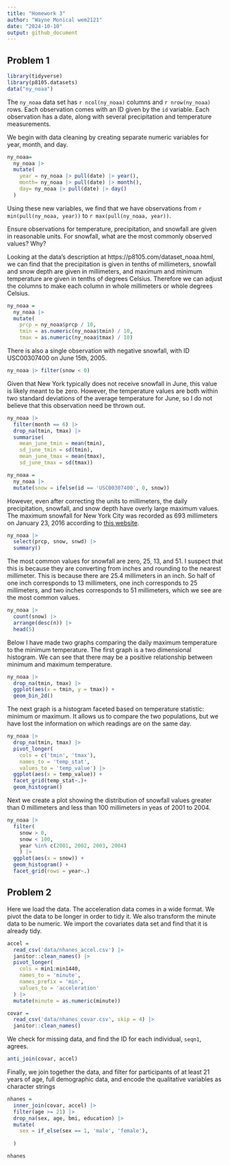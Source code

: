 ```yaml
---
title: "Homework 3"
author: "Wayne Monical wem2121"
date: "2024-10-10"
output: github_document
---
```


## Problem 1

```r
library(tidyverse)
library(p8105.datasets)
data("ny_noaa")
```


The `ny_noaa` data set has `r ncol(ny_noaa)` columns and `r nrow(ny_noaa)` rows. Each observation comes with an ID given by the `id` variable. Each observation has a date, along with several precipitation and temperature measurements. 



We begin with data cleaning by creating separate numeric variables for year, month, and day. 

```r
ny_noaa=
  ny_noaa |> 
  mutate(
    year = ny_noaa |> pull(date) |> year(),
    month= ny_noaa |> pull(date) |> month(),
    day= ny_noaa |> pull(date) |> day()
  )
```

Using these new variables, we find that we have observations from `r min(pull(ny_noaa, year))` to `r max(pull(ny_noaa, year))`.



Ensure observations for temperature, precipitation, and snowfall are given in reasonable units. For snowfall, what are the most commonly observed values? Why?


Looking at the data's description at https://p8105.com/dataset_noaa.html, we can find that the precipitation is given in tenths of millimeters, snowfall and snow depth are given in millimeters, and maximum and minimum temperature are given in tenths of degrees Celsius. Therefore we can adjust the columns to make each column in whole millimeters or whole degrees Celsius. 
```r
ny_noaa = 
  ny_noaa |> 
  mutate(
    prcp = ny_noaa$prcp / 10,
    tmin = as.numeric(ny_noaa$tmin) / 10,
    tmax = as.numeric(ny_noaa$tmax) / 10)
```

There is also a single observation with negative snowfall, with ID USC00307400 on June 15th, 2005. 
```r
ny_noaa |> filter(snow < 0)
```

Given that New York typically does not receive snowfall in June, this value is likely meant to be zero. However, the temperature values are both within two standard deviations of the average temperature for June, so I do not believe that this observation need be thrown out. 

```r
ny_noaa |> 
  filter(month == 6) |> 
  drop_na(tmin, tmax) |> 
  summarise(
    mean_june_tmin = mean(tmin),
    sd_june_tmin = sd(tmin),
    mean_june_tmax = mean(tmax),
    sd_june_tmax = sd(tmax))
```
```r
ny_noaa =
  ny_noaa |> 
  mutate(snow = ifelse(id == 'USC00307400', 0, snow))
```


However, even after correcting the units to millimeters, the daily precipitation, snowfall, and snow depth have overly large maximum values. The maximum snowfall for New York City was recorded as 693 millimeters on January 23, 2016 according to [this website](https://www.currentresults.com/Yearly-Weather/USA/NY/New-York-City/extreme-annual-new-york-city-snowfall.php).
```r
ny_noaa |> 
  select(prcp, snow, snwd) |> 
  summary()
```


The most common values for snowfall are zero, 25, 13, and 51. I suspect that this is because they are converting from inches and rounding to the nearest millimeter. This is because there are 25.4 millimeters in an inch. So half of one inch corresponds to 13 millimeters, one inch corresponds to 25 millimeters, and two inches corresponds to 51 millimeters, which we see are the most common values. 

```r
ny_noaa |> 
  count(snow) |> 
  arrange(desc(n)) |> 
  head(5)
```
Below I have made two graphs comparing the daily maximum temperature to the minimum temperature. The first graph is a two dimensional histogram. We can see that there may be a positive relationship between minimum and maximum temperature. 

```r
ny_noaa |> 
  drop_na(tmin, tmax) |> 
  ggplot(aes(x = tmin, y = tmax)) +
  geom_bin_2d()
```

The next graph is a histogram faceted based on temperature statistic: minimum or maximum. It allows us to compare the two populations, but we have lost the information on which readings are on the same day. 
```r
ny_noaa |> 
  drop_na(tmin, tmax) |> 
  pivot_longer(
    cols = c('tmin', 'tmax'),
    names_to = 'temp_stat',
    values_to = 'temp_value') |> 
  ggplot(aes(x = temp_value)) +
  facet_grid(temp_stat~.)+
  geom_histogram()
```


Next we create a plot showing the distribution of snowfall values greater than 0 millimeters and less than 100 millimeters in yeas of 2001 to 2004. 

```r
ny_noaa |> 
  filter(
    snow > 0,
    snow < 100,
    year %in% c(2001, 2002, 2003, 2004)
    ) |> 
  ggplot(aes(x = snow)) + 
  geom_histogram() + 
  facet_grid(rows = year~.)
```


## Problem 2

Here we load the data. The acceleration data comes in a wide format. We pivot the data to be longer in order to tidy it. We also transform the minute data to be numeric. We import the covariates data set and find that it is already tidy. 
```r
accel = 
  read_csv('data/nhanes_accel.csv') |> 
  janitor::clean_names() |> 
  pivot_longer(
    cols = min1:min1440,
    names_to = 'minute',
    names_prefix = 'min',
    values_to = 'acceleration'
  ) |> 
  mutate(minute = as.numeric(minute))

covar = 
  read_csv('data/nhanes_covar.csv', skip = 4) |> 
  janitor::clean_names()
```


We check for missing data, and find the ID for each individual, `seqn1`, agrees. 
```r
anti_join(covar, accel)
```

Finally, we join together the data, and filter for participants of at least 21 years of age, full demographic data, and encode the qualitative variables as character strings

```r
nhanes = 
  inner_join(covar, accel) |> 
  filter(age >= 21) |> 
  drop_na(sex, age, bmi, education) |> 
  mutate(
    sex = if_else(sex == 1, 'male', 'female'), 
    
  )
```



```r
nhanes
```


```r

```



